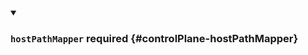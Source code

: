 


<details className="config-field" data-expandable="true" open>
<summary>

### `hostPathMapper` <span className="config-field-required" data-required="false">required</span> <span className="config-field-type"></span> <span className="config-field-default"></span> <span className="config-field-enum"></span> {#controlPlane-hostPathMapper}



</summary>

<PartialHostpathmapperreference />


</details>
